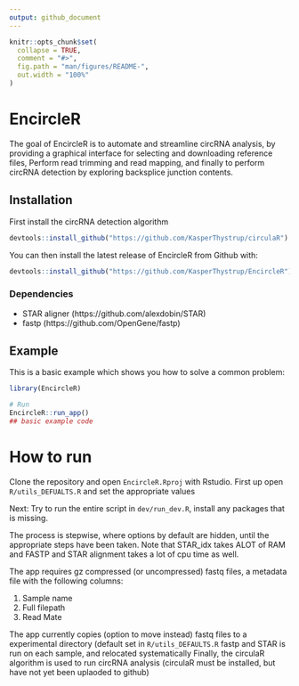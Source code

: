 ```yaml
---
output: github_document
---
```


<!-- README.md is generated from README.Rmd. Please edit that file -->

```r
knitr::opts_chunk$set(
  collapse = TRUE,
  comment = "#>",
  fig.path = "man/figures/README-",
  out.width = "100%"
)
```

# EncircleR

The goal of EncircleR is to automate and streamline circRNA analysis, by providing a graphical interface for selecting and downloading reference files, Perform read trimming and read mapping, and finally to perform circRNA detection by exploring backsplice junction contents.

## Installation

First install the circRNA detection algorithm 
``` r
devtools::install_github("https://github.com/KasperThystrup/circulaR")
```

You can then install the latest release of EncircleR from Github with:

``` r
devtools::install_github("https://github.com/KasperThystrup/EncircleR")
```

### Dependencies

 * STAR aligner (https://github.com/alexdobin/STAR)
 * fastp (https://github.com/OpenGene/fastp)

## Example

This is a basic example which shows you how to solve a common problem:

```r
library(EncircleR)

# Run
EncircleR::run_app()
## basic example code
```

# How to run
Clone the repository and open `EncircleR.Rproj` with Rstudio.
First up open `R/utils_DEFUALTS.R` and set the appropriate values

Next: Try to run the entire script in `dev/run_dev.R`, install any packages that is missing.

The process is stepwise, where options by default are hidden, until the appropriate steps have been taken. Note that STAR_idx takes ALOT of RAM and FASTP and STAR alignment takes a lot of cpu time as well.

The app requires gz compressed (or uncompressed) fastq files, a metadata file with the following columns:

1. Sample name
2. Full filepath
3. Read Mate

The app currently copies (option to move instead) fastq files to a experimental directory (default set in `R/utils_DEFAULTS.R`
fastp and STAR is run on each sample, and relocated systematically
Finally, the circulaR algorithm is used to run circRNA analysis (circulaR must be installed, but have not yet been uplaoded to github)
